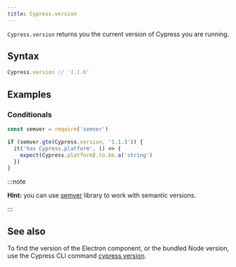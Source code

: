 ```yaml
---
title: Cypress.version
---
```


`Cypress.version` returns you the current version of Cypress you are running.

## Syntax

```javascript
Cypress.version // '1.1.0'
```

## Examples

### Conditionals

```javascript
const semver = require('semver')

if (semver.gte(Cypress.version, '1.1.3')) {
  it('has Cypress.platform', () => {
    expect(Cypress.platform).to.be.a('string')
  })
}
```

:::note

**Hint:** you can use [semver](https://github.com/npm/node-semver#readme)
library to work with semantic versions.

:::

## See also

To find the version of the Electron component, or the bundled Node version, use
the Cypress CLI command
[cypress version](/app/guides/command-line#cypress-version).
